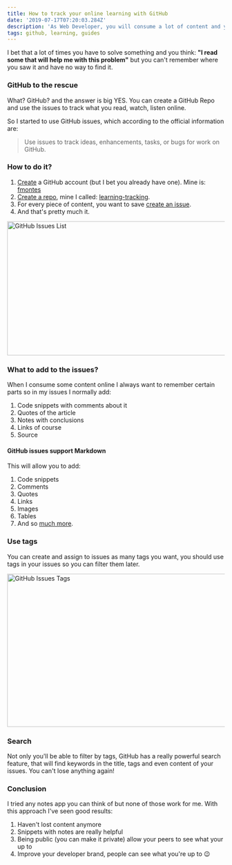 ```yaml
---
title: How to track your online learning with GitHub
date: '2019-07-17T07:20:03.284Z'
description: 'As Web Developer, you will consume a lot of content and you need a place to save and can get back anytime.'
tags: github, learning, guides
---
```


I bet that a lot of times you have to solve something and you think: **"I read some that will help me with this problem"** but you can't remember where you saw it and have no way to find it.

### GitHub to the rescue
What? GitHub? and the answer is big YES. You can create a GitHub Repo and use the issues to track what you read, watch, listen online.

So I started to use GitHub issues, which according to the official information are:

> Use issues to track ideas, enhancements, tasks, or bugs for work on GitHub.


### How to do it?
1. [Create](https://github.com/join) a GitHub account (but I bet you already have one). Mine is: [fmontes](https://github.com/fmontes)
2. [Create a repo](https://help.github.com/en/articles/create-a-repo), mine I called: [learning-tracking](https://github.com/fmontes/learning-tracking).
3. For every piece of content, you want to save [create an issue](https://help.github.com/en/articles/creating-an-issue).
4. And that's pretty much it.

<Image src="/images/how-to-track-your-online-learning-with-github/github-issues-list.jpg" alt="GitHub Issues List" width="653" height="310" />

### What to add to the issues?
When I consume some content online I always want to remember certain parts so in my issues I normally add:

1. Code snippets with comments about it
2. Quotes of the article
3. Notes with conclusions
4. Links of course
5. Source

#### GitHub issues support Markdown

This will allow you to add:

1. Code snippets
2. Comments
3. Quotes
4. Links
5. Images
6. Tables
7. And so [much more](https://guides.github.com/features/mastering-markdown/).

### Use tags
You can create and assign to issues as many tags you want, you should use tags in your issues so you can filter them later.

<Image src="/images/how-to-track-your-online-learning-with-github/github-issues-tags.jpg" alt="GitHub Issues Tags" width="699" height="354" />

### Search
Not only you'll be able to filter by tags, GitHub has a really powerful search feature, that will find keywords in the title, tags and even content of your issues. You can't lose anything again!

### Conclusion
I tried any notes app you can think of but none of those work for me. With this approach I've seen good results:

1. Haven't lost content anymore
2. Snippets with notes are really helpful
3. Being public (you can make it private) allow your peers to see what your up to
4. Improve your developer brand, people can see what you're up to 😉

